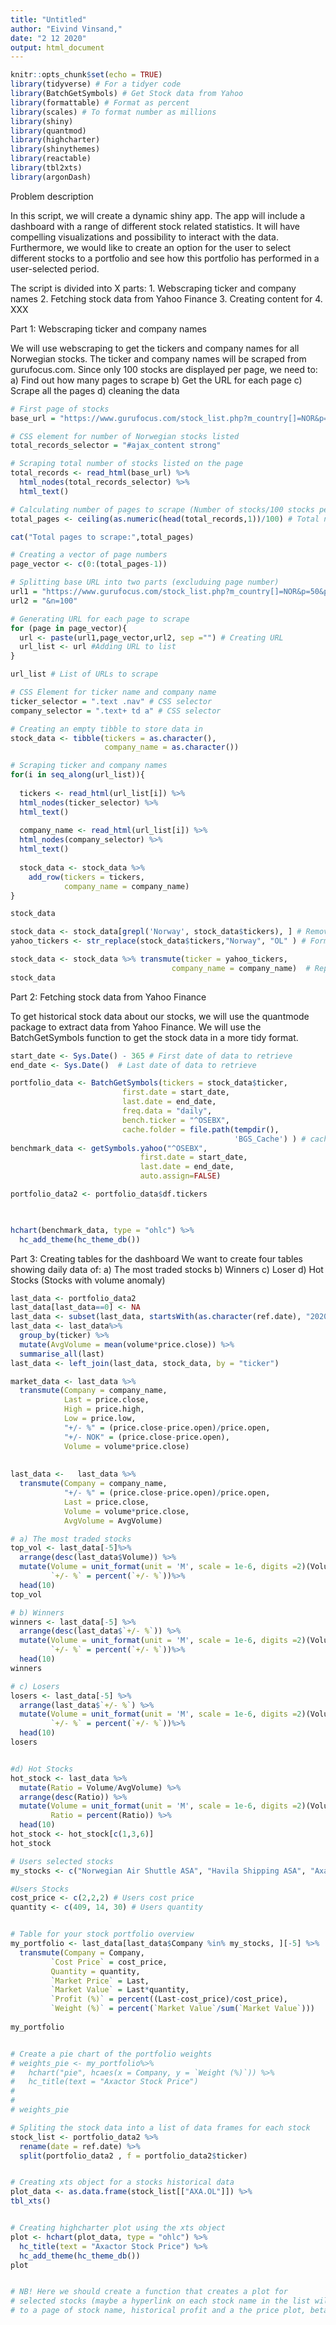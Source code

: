 ---
title: "Untitled"
author: "Eivind Vinsand,"
date: "2 12 2020"
output: html_document
---

```{r setup, include=FALSE}
knitr::opts_chunk$set(echo = TRUE)
library(tidyverse) # For a tidyer code
library(BatchGetSymbols) # Get Stock data from Yahoo
library(formattable) # Format as percent
library(scales) # To format number as millions
library(shiny)
library(quantmod)
library(highcharter)
library(shinythemes)
library(reactable)
library(tbl2xts)
library(argonDash)
```

Problem description

In this script, we will create a dynamic shiny app. The app will include a dashboard with a range of
different stock related statistics. It will have compelling visualizations and
possibility to interact with the data. Furthermore, we would like to create an
option for the user to select different stocks to a portfolio and see how this
portfolio has performed in a user-selected period.

The script is divided into X parts:
1. Webscraping ticker and company names
2. Fetching stock data from Yahoo Finance
3. Creating content for
4. XXX



Part 1: Webscraping ticker and company names

We will use webscraping to get the tickers and company names for all Norwegian stocks. The ticker and company names will be scraped from gurufocus.com.
Since only 100 stocks are displayed per page, we need to:
a) Find out how many pages to scrape
b) Get the URL for each page
c) Scrape all the pages
d) cleaning the data


```{r, 1a) - Find out how many pages to scrape}
# First page of stocks
base_url = "https://www.gurufocus.com/stock_list.php?m_country[]=NOR&p=50&p=0&n=100" 

# CSS element for number of Norwegian stocks listed 
total_records_selector = "#ajax_content strong" 

# Scraping total number of stocks listed on the page
total_records <- read_html(base_url) %>% 
  html_nodes(total_records_selector) %>% 
  html_text()

# Calculating number of pages to scrape (Number of stocks/100 stocks per page)
total_pages <- ceiling(as.numeric(head(total_records,1))/100) # Total number of pages

cat("Total pages to scrape:",total_pages)
```


```{r, 1b) - Get the URL for each page}
# Creating a vector of page numbers
page_vector <- c(0:(total_pages-1)) 

# Splitting base URL into two parts (excluduing page number)
url1 = "https://www.gurufocus.com/stock_list.php?m_country[]=NOR&p=50&p="
url2 = "&n=100"

# Generating URL for each page to scrape
for (page in page_vector){
  url <- paste(url1,page_vector,url2, sep ="") # Creating URL
  url_list <- url #Adding URL to list
}

url_list # List of URLs to scrape
```


```{r , 1c) - Scrape all the pages}
# CSS Element for ticker name and company name
ticker_selector = ".text .nav" # CSS selector
company_selector = ".text+ td a" # CSS selector

# Creating an empty tibble to store data in
stock_data <- tibble(tickers = as.character(),
                     company_name = as.character())

# Scraping ticker and company names
for(i in seq_along(url_list)){
  
  tickers <- read_html(url_list[i]) %>% 
  html_nodes(ticker_selector) %>%
  html_text()
  
  company_name <- read_html(url_list[i]) %>% 
  html_nodes(company_selector) %>%
  html_text()
  
  stock_data <- stock_data %>% 
    add_row(tickers = tickers,
            company_name = company_name)
}

stock_data
```


```{r, 1d) - Cleaning the data}
stock_data <- stock_data[grepl('Norway', stock_data$tickers), ] # Removing redundant rows
yahoo_tickers <- str_replace(stock_data$tickers,"Norway", "OL" ) # Formating tickers to Yahoo format

stock_data <- stock_data %>% transmute(ticker = yahoo_tickers,
                                    company_name = company_name)  # Replacing tickers with Yahoo tickers
stock_data
```

Part 2: Fetching stock data from Yahoo Finance

To get historical stock data about our stocks, we will use the quantmode package to extract data  from Yahoo Finance. We will use the BatchGetSymbols function to get the stock data in a more tidy format.


```{r, 2 - Loading Stock data, include=FALSE}
start_date <- Sys.Date() - 365 # First date of data to retrieve 
end_date <- Sys.Date()  # Last date of data to retrieve

portfolio_data <- BatchGetSymbols(tickers = stock_data$ticker,
                         first.date = start_date,
                         last.date = end_date,
                         freq.data = "daily",
                         bench.ticker = "^OSEBX",
                         cache.folder = file.path(tempdir(),
                                                  'BGS_Cache') ) # cache in tempdir()
benchmark_data <- getSymbols.yahoo("^OSEBX",
                             first.date = start_date,
                             last.date = end_date,
                             auto.assign=FALSE)

portfolio_data2 <- portfolio_data$df.tickers

  
```

```{r}
hchart(benchmark_data, type = "ohlc") %>% 
  hc_add_theme(hc_theme_db())


```

Part 3: Creating tables for the dashboard
 We want to create four tables showing daily data of:
 a) The most traded stocks
 b) Winners
 c) Loser
 d) Hot Stocks (Stocks with volume anomaly)


```{r, 3 - Creating data tables}
last_data <- portfolio_data2
last_data[last_data==0] <- NA
last_data <- subset(last_data, startsWith(as.character(ref.date), "2020"))
last_data <- last_data%>%
  group_by(ticker) %>%
  mutate(AvgVolume = mean(volume*price.close)) %>% 
  summarise_all(last)
last_data <- left_join(last_data, stock_data, by = "ticker") 

market_data <- last_data %>%
  transmute(Company = company_name,
            Last = price.close,
            High = price.high,
            Low = price.low,
            "+/- %" = (price.close-price.open)/price.open,
            "+/- NOK" = (price.close-price.open),
            Volume = volume*price.close)
  
  
last_data <-   last_data %>% 
  transmute(Company = company_name,
            "+/- %" = (price.close-price.open)/price.open,
            Last = price.close,
            Volume = volume*price.close,
            AvgVolume = AvgVolume)

# a) The most traded stocks
top_vol <- last_data[-5]%>% 
  arrange(desc(last_data$Volume)) %>% 
  mutate(Volume = unit_format(unit = 'M', scale = 1e-6, digits =2)(Volume),
         `+/- %` = percent(`+/- %`))%>% 
  head(10)
top_vol

# b) Winners
winners <- last_data[-5] %>% 
  arrange(desc(last_data$`+/- %`)) %>% 
  mutate(Volume = unit_format(unit = 'M', scale = 1e-6, digits =2)(Volume),
         `+/- %` = percent(`+/- %`))%>% 
  head(10)
winners

# c) Losers
losers <- last_data[-5] %>% 
  arrange(last_data$`+/- %`) %>% 
  mutate(Volume = unit_format(unit = 'M', scale = 1e-6, digits =2)(Volume),
         `+/- %` = percent(`+/- %`))%>% 
  head(10)
losers


#d) Hot Stocks
hot_stock <- last_data %>% 
  mutate(Ratio = Volume/AvgVolume) %>% 
  arrange(desc(Ratio)) %>% 
  mutate(Volume = unit_format(unit = 'M', scale = 1e-6, digits =2)(Volume),
         Ratio = percent(Ratio)) %>% 
  head(10)
hot_stock <- hot_stock[c(1,3,6)]
hot_stock

```

```{r, Portfolio maker}
# Users selected stocks
my_stocks <- c("Norwegian Air Shuttle ASA", "Havila Shipping ASA", "Axactor SE") 

#Users Stocks
cost_price <- c(2,2,2) # Users cost price
quantity <- c(409, 14, 30) # Users quantity


# Table for your stock portfolio overview
my_portfolio <- last_data[last_data$Company %in% my_stocks, ][-5] %>%
  transmute(Company = Company,
         `Cost Price` = cost_price,
         Quantity = quantity,
         `Market Price` = Last,
         `Market Value` = Last*quantity,
         `Profit (%)` = percent((Last-cost_price)/cost_price),
         `Weight (%)` = percent(`Market Value`/sum(`Market Value`)))
         
my_portfolio


# Create a pie chart of the portfolio weights
# weights_pie <- my_portfolio%>% 
#   hchart("pie", hcaes(x = Company, y = `Weight (%)`)) %>% 
#   hc_title(text = "Axactor Stock Price")
#     
# 
# weights_pie

```



```{r, Plotting chart for each stock}

# Spliting the stock data into a list of data frames for each stock
stock_list <- portfolio_data2 %>%
  rename(date = ref.date) %>%
  split(portfolio_data2 , f = portfolio_data2$ticker)


# Creating xts object for a stocks historical data
plot_data <- as.data.frame(stock_list[["AXA.OL"]]) %>%
tbl_xts()


# Creating highcharter plot using the xts object
plot <- hchart(plot_data, type = "ohlc") %>%
  hc_title(text = "Axactor Stock Price") %>%
  hc_add_theme(hc_theme_db())
plot


# NB! Here we should create a function that creates a plot for
# selected stocks (maybe a hyperlink on each stock name in the list will bring us
# to a page of stock name, historical profit and a the price plot, beta, alpha etc.)


```



